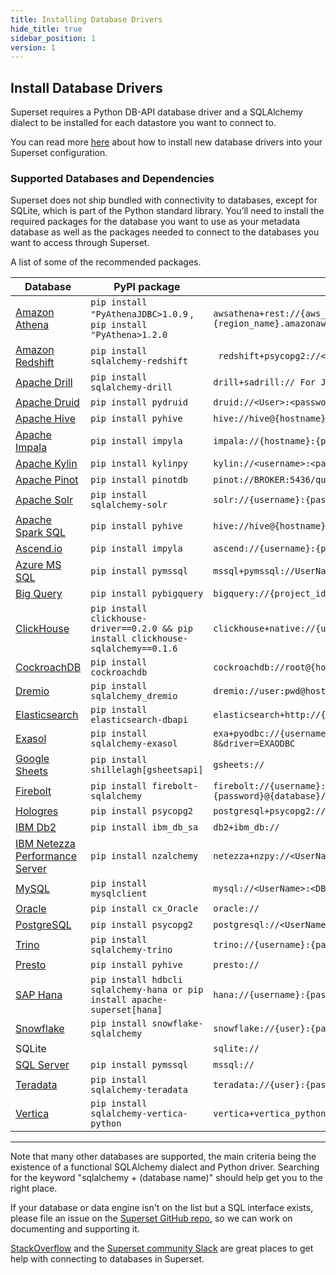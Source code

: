 ```yaml
---
title: Installing Database Drivers
hide_title: true
sidebar_position: 1
version: 1
---
```


## Install Database Drivers

Superset requires a Python DB-API database driver and a SQLAlchemy
dialect to be installed for each datastore you want to connect to.

You can read more [here](/docs/databases/dockeradddrivers) about how to
install new database drivers into your Superset configuration.

### Supported Databases and Dependencies

Superset does not ship bundled with connectivity to databases, except for SQLite,
which is part of the Python standard library. You’ll need to install the required packages for the database you want to use as your metadata database as well as the packages needed to connect to the databases you want to access through Superset.

A list of some of the recommended packages.

| Database                                                  | PyPI package                                                                       | Connection String                                                                                           |
| --------------------------------------------------------- | ---------------------------------------------------------------------------------- | ----------------------------------------------------------------------------------------------------------- |
| [Amazon Athena](/docs/databases/athena)                   | `pip install "PyAthenaJDBC>1.0.9` , `pip install "PyAthena>1.2.0`                  | `awsathena+rest://{aws_access_key_id}:{aws_secret_access_key}@athena.{region_name}.amazonaws.com/{ `        |
| [Amazon Redshift](/docs/databases/redshift)               | `pip install sqlalchemy-redshift`                                                  | ` redshift+psycopg2://<userName>:<DBPassword>@<AWS End Point>:5439/<Database Name>`                         |
| [Apache Drill](/docs/databases/drill)                     | `pip install sqlalchemy-drill`                                                     | `drill+sadrill:// For JDBC drill+jdbc://`                                                                   |
| [Apache Druid](/docs/databases/druid)                     | `pip install pydruid`                                                              | `druid://<User>:<password>@<Host>:<Port-default-9088>/druid/v2/sql`                                         |
| [Apache Hive](/docs/databases/hive)                       | `pip install pyhive`                                                               | `hive://hive@{hostname}:{port}/{database}`                                                                  |
| [Apache Impala](/docs/databases/impala)                   | `pip install impyla`                                                               | `impala://{hostname}:{port}/{database}`                                                                     |
| [Apache Kylin](/docs/databases/kylin)                     | `pip install kylinpy`                                                              | `kylin://<username>:<password>@<hostname>:<port>/<project>?<param1>=<value1>&<param2>=<value2>`             |
| [Apache Pinot](/docs/databases/pinot)                     | `pip install pinotdb`                                                              | `pinot://BROKER:5436/query?server=http://CONTROLLER:5983/`                                                  |
| [Apache Solr](/docs/databases/solr)                       | `pip install sqlalchemy-solr`                                                      | `solr://{username}:{password}@{hostname}:{port}/{server_path}/{collection}`                                 |
| [Apache Spark SQL](/docs/databases/spark-sql)             | `pip install pyhive`                                                               | `hive://hive@{hostname}:{port}/{database}`                                                                  |
| [Ascend.io](/docs/databases/ascend)                       | `pip install impyla`                                                               | `ascend://{username}:{password}@{hostname}:{port}/{database}?auth_mechanism=PLAIN;use_ssl=true`             |
| [Azure MS SQL](/docs/databases/sql-server)                | `pip install pymssql`                                                              | `mssql+pymssql://UserName@presetSQL:TestPassword@presetSQL.database.windows.net:1433/TestSchema`            |
| [Big Query](/docs/databases/bigquery)                     | `pip install pybigquery`                                                           | `bigquery://{project_id}`                                                                                   |
| [ClickHouse](/docs/databases/clickhouse)                  | `pip install clickhouse-driver==0.2.0 && pip install clickhouse-sqlalchemy==0.1.6` | `clickhouse+native://{username}:{password}@{hostname}:{port}/{database}`                                    |
| [CockroachDB](/docs/databases/cockroachdb)                | `pip install cockroachdb`                                                          | `cockroachdb://root@{hostname}:{port}/{database}?sslmode=disable`                                           |
| [Dremio](/docs/databases/dremio)                          | `pip install sqlalchemy_dremio`                                                    | `dremio://user:pwd@host:31010/`                                                                             |
| [Elasticsearch](/docs/databases/elasticsearch)            | `pip install elasticsearch-dbapi`                                                  | `elasticsearch+http://{user}:{password}@{host}:9200/`                                                       |
| [Exasol](/docs/databases/exasol)                          | `pip install sqlalchemy-exasol`                                                    | `exa+pyodbc://{username}:{password}@{hostname}:{port}/my_schema?CONNECTIONLCALL=en_US.UTF-8&driver=EXAODBC` |
| [Google Sheets](/docs/databases/google-sheets)            | `pip install shillelagh[gsheetsapi]`                                               | `gsheets://`                                                                                                |
| [Firebolt](/docs/databases/firebolt)                      | `pip install firebolt-sqlalchemy`                                                  | `firebolt://{username}:{password}@{database} or firebolt://{username}:{password}@{database}/{engine_name}`  |
| [Hologres](/docs/databases/hologres)                      | `pip install psycopg2`                                                             | `postgresql+psycopg2://<UserName>:<DBPassword>@<Database Host>/<Database Name>`                             |
| [IBM Db2](/docs/databases/ibm-db2)                        | `pip install ibm_db_sa`                                                            | `db2+ibm_db://`                                                                                             |
| [IBM Netezza Performance Server](/docs/databases/netezza) | `pip install nzalchemy`                                                            | `netezza+nzpy://<UserName>:<DBPassword>@<Database Host>/<Database Name>`                                    |
| [MySQL](/docs/databases/mysql)                            | `pip install mysqlclient`                                                          | `mysql://<UserName>:<DBPassword>@<Database Host>/<Database Name>`                                           |
| [Oracle](/docs/databases/oracle)                          | `pip install cx_Oracle`                                                            | `oracle://`                                                                                                 |
| [PostgreSQL](/docs/databases/postgres)                    | `pip install psycopg2`                                                             | `postgresql://<UserName>:<DBPassword>@<Database Host>/<Database Name>`                                      |
| [Trino](/docs/databases/trino)                            | `pip install sqlalchemy-trino`                                                     | `trino://{username}:{password}@{hostname}:{port}/{catalog}`                                                 |
| [Presto](/docs/databases/presto)                          | `pip install pyhive`                                                               | `presto://`                                                                                                 |
| [SAP Hana](/docs/databases/hana)                          | `pip install hdbcli sqlalchemy-hana or pip install apache-superset[hana]`          | `hana://{username}:{password}@{host}:{port}`                                                                |
| [Snowflake](/docs/databases/snowflake)                    | `pip install snowflake-sqlalchemy`                                                 | `snowflake://{user}:{password}@{account}.{region}/{database}?role={role}&warehouse={warehouse}`             |
| SQLite                                                    |                                                                                    | `sqlite://`                                                                                                 |
| [SQL Server](/docs/databases/sql-server)                  | `pip install pymssql`                                                              | `mssql://`                                                                                                  |
| [Teradata](/docs/databases/teradata)                      | `pip install sqlalchemy-teradata`                                                  | `teradata://{user}:{password}@{host}`                                                                       |
| [Vertica](/docs/databases/vertica)                        | `pip install sqlalchemy-vertica-python`                                            | `vertica+vertica_python://<UserName>:<DBPassword>@<Database Host>/<Database Name>`                          |

---

Note that many other databases are supported, the main criteria being the existence of a functional
SQLAlchemy dialect and Python driver. Searching for the keyword "sqlalchemy + (database name)"
should help get you to the right place.

If your database or data engine isn't on the list but a SQL interface
exists, please file an issue on the
[Superset GitHub repo](https://github.com/apache/superset/issues), so we can work on documenting and
supporting it.

[StackOverflow](https://stackoverflow.com/questions/tagged/apache-superset+superset) and the
[Superset community Slack](https://join.slack.com/t/apache-superset/shared_invite/zt-uxbh5g36-AISUtHbzOXcu0BIj7kgUaw)
are great places to get help with connecting to databases in Superset.
